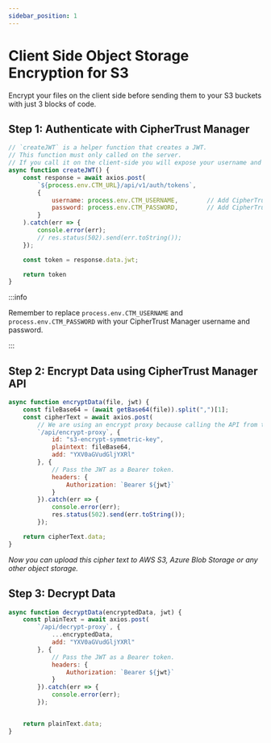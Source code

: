 ```yaml
---
sidebar_position: 1
---
```


# Client Side Object Storage Encryption for S3

Encrypt your files on the client side before sending them to your S3 buckets with just 3 blocks of code.


<YoutubeEmbed embedId="fI0qZB5YB5g" github="https://github.com/snpranav/object-storage-encryption-demo" demourl="https://moral-fox.sneakpeak.dev" />


## Step 1: Authenticate with CipherTrust Manager
```jsx title="/api/get-jwt.js"
// `createJWT` is a helper function that creates a JWT.
// This function must only called on the server. 
// If you call it on the client-side you will expose your username and password in every request. DO NOT DO THIS. Just use it in a server-side API call.
async function createJWT() {
    const response = await axios.post(
        `${process.env.CTM_URL}/api/v1/auth/tokens`,
        {
            username: process.env.CTM_USERNAME,        // Add CipherTrust manager username to environment
            password: process.env.CTM_PASSWORD,        // Add CipherTrust manager password to environment
        }
    ).catch(err => {
        console.error(err);
        // res.status(502).send(err.toString());
    });

    const token = response.data.jwt;

    return token
}
```

:::info

Remember to replace `process.env.CTM_USERNAME` and `process.env.CTM_PASSWORD` with your CipherTrust Manager username and password.

:::

## Step 2: Encrypt Data using CipherTrust Manager API

```jsx title="/api/encrypt.js"
async function encryptData(file, jwt) {
    const fileBase64 = (await getBase64(file)).split(",")[1];
    const cipherText = await axios.post(
        // We are using an encrypt proxy because calling the API from the browser will cause a CORS error. The encrypt proxy will point your API request to the Ciphertrust manager Crypto API.
        `/api/encrypt-proxy`, {
            id: "s3-encrypt-symmetric-key",
            plaintext: fileBase64,
            add: "YXV0aGVudGljYXRl"
        }, {
            // Pass the JWT as a Bearer token.
            headers: {
                Authorization: `Bearer ${jwt}`
            }
        }).catch(err => {
            console.error(err);
            res.status(502).send(err.toString());
        });

    return cipherText.data;
}
```

*Now you can upload this cipher text to AWS S3, Azure Blob Storage or any other object storage.*

## Step 3: Decrypt Data
```jsx title="/api/decrypt.js"
async function decryptData(encryptedData, jwt) {
    const plainText = await axios.post(
        `/api/decrypt-proxy`, {
            ...encryptedData,
            add: "YXV0aGVudGljYXRl"
        }, {
            // Pass the JWT as a Bearer token.
            headers: {
                Authorization: `Bearer ${jwt}`
            }
        }).catch(err => {
            console.error(err);
        });


    return plainText.data;
}
```